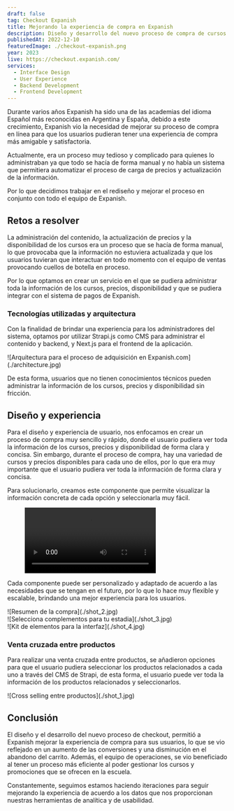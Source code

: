 ```yaml
---
draft: false
tag: Checkout Expanish
title: Mejorando la experiencia de compra en Expanish
description: Diseño y desarrollo del nuevo proceso de compra de cursos para Expanish, una escuela donde puedes aprender el idioma Español con sedes en Argentina y España.
publishedAt: 2022-12-10
featuredImage: ./checkout-expanish.png
year: 2023
live: https://checkout.expanish.com/
services:
  - Interface Design
  - User Experience
  - Backend Development
  - Frontend Development
---
```


Durante varios años Expanish ha sido una de las academias del idioma Español más reconocidas en Argentina y España, debido a este crecimiento, Expanish vio la necesidad de mejorar su proceso de compra en línea para que los usuarios pudieran tener una experiencia de compra más amigable y satisfactoria.

Actualmente, era un proceso muy tedioso y complicado para quienes lo administraban ya que todo se hacía de forma manual y no había un sistema que permitiera automatizar el proceso de carga de precios y actualización de la información.

Por lo que decidimos trabajar en el rediseño y mejorar el proceso en conjunto con todo el equipo de Expanish.

## Retos a resolver

La administración del contenido, la actualización de precios y la disponibilidad de los cursos era un proceso que se hacía de forma manual, lo que provocaba que la información no estuviera actualizada y que los usuarios tuvieran que interactuar en todo momento con el equipo de ventas provocando cuellos de botella en proceso.

Por lo que optamos en crear un servicio en el que se pudiera administrar toda la información de los cursos, precios, disponibilidad y que se pudiera integrar con el sistema de pagos de Expanish.

### Tecnologías utilizadas y arquitectura
Con la finalidad de brindar una experiencia para los administradores del sistema, optamos por utilizar Strapi.js como CMS para administrar el contenido y backend, y Next.js para el frontend de la aplicación.

<div class="flex flex-col gap-4 not-prose md:-mx-10 my-6 md:my-12">
  ![Arquitectura para el proceso de adquisición en Expanish.com](./architecture.jpg)
</div>

De esta forma, usuarios que no tienen conocimientos técnicos pueden administrar la información de los cursos, precios y disponibilidad sin fricción.

## Diseño y experiencia

Para el diseño y experiencia de usuario, nos enfocamos en crear un proceso de compra muy sencillo y rápido, donde el usuario pudiera ver toda la información de los cursos, precios y disponibilidad de forma clara y concisa. Sin embargo, durante el proceso de compra, hay una variedad de cursos y precios disponibles para cada uno de ellos, por lo que era muy importante que el usuario pudiera ver toda la información de forma clara y concisa.

<Quote
  content="En Expanish, buscamos siempre brindar la mejor experiencia de compra para nuestros estudiantes, para que así, no haya dudas al momento de elegir un curso."
  avatar={Agustin}
  avatarAlt="Avatar de Agustin Vignale"
  author="Agustin Vignale"
  jobTitle="Co-fundador y Director comercial"
/>

Para solucionarlo, creamos este componente que permite visualizar la información concreta de cada opción y seleccionarla muy fácil.

<figure class="h-auto w-full">
  <video class="m-auto rounded-lg bg-background" loop controls autoplay src={OptionsVideo} />
</figure>

Cada componente puede ser personalizado y adaptado de acuerdo a las necesidades que se tengan en el futuro, por lo que lo hace muy flexible y escalable, brindando una mejor experiencia para los usuarios.

<div class="flex flex-col gap-4 not-prose md:-mx-10 my-6 md:my-12">
  <div class="grid grid-cols-2 gap-4 not-prose">
    <div class="relative">
      ![Resumen de la compra](./shot_2.jpg)
    </div>
    <div class="relative">
      ![Selecciona complementos para tu estadia](./shot_3.jpg)
    </div>
  </div>
  <div class="relative">
    ![Kit de elementos para la interfaz](./shot_4.jpg)
  </div>
</div>

### Venta cruzada entre productos

Para realizar una venta cruzada entre productos, se añadieron opciones para que el usuario pudiera seleccionar los productos relacionados a cada uno a través del CMS de Strapi, de esta forma, el usuario puede ver toda la información de los productos relacionados y seleccionarlos.

<div class="flex flex-col gap-4 not-prose md:-mx-10 my-6 md:my-12">
  <div class="relative">
    ![Cross selling entre productos](./shot_1.jpg)
  </div>
</div>

## Conclusión
El diseño y el desarrollo del nuevo 
proceso de checkout, permitió a Expanish mejorar la experiencia de compra para sus usuarios, lo que se vio reflejado en un aumento de las conversiones y una disminución en el abandono del carrito. Además, el equipo de operaciones, se vio beneficiado al tener un proceso más eficiente al poder gestionar los cursos y promociones que se ofrecen en la escuela.

Constantemente, seguimos estamos haciendo iteraciones para seguir mejorando la experiencia de acuerdo a los datos que nos proporcionan nuestras herramientas de analítica y de usabilidad.